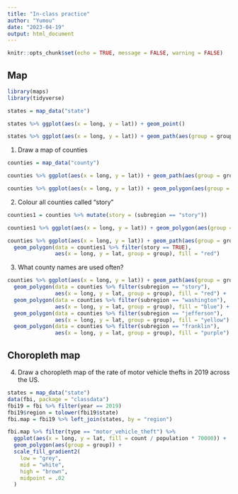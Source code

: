 ```yaml
---
title: "In-class practice"
author: "Yumou"
date: "2023-04-19"
output: html_document
---
```


```r
knitr::opts_chunk$set(echo = TRUE, message = FALSE, warning = FALSE)
```

## Map

```r
library(maps)
library(tidyverse)

states = map_data("state")

states %>% ggplot(aes(x = long, y = lat)) + geom_point()

states %>% ggplot(aes(x = long, y = lat)) + geom_path(aes(group = group))
```

1. Draw a map of counties

```r
counties = map_data("county")

counties %>% ggplot(aes(x = long, y = lat)) + geom_path(aes(group = group))

counties %>% ggplot(aes(x = long, y = lat)) + geom_polygon(aes(group = group))
```

2. Colour all counties called “story”

```r
counties1 = counties %>% mutate(story = (subregion == "story"))

counties1 %>% ggplot(aes(x = long, y = lat)) + geom_polygon(aes(group = group, fill = story))

counties %>% ggplot(aes(x = long, y = lat)) + geom_path(aes(group = group)) + 
  geom_polygon(data = counties1 %>% filter(story == TRUE), 
               aes(x = long, y = lat, group = group), fill = "red")
```

3. What county names are used often?

```r
counties %>% ggplot(aes(x = long, y = lat)) + geom_path(aes(group = group)) + 
  geom_polygon(data = counties %>% filter(subregion == "story"), 
               aes(x = long, y = lat, group = group), fill = "red") + 
  geom_polygon(data = counties %>% filter(subregion == "washington"), 
               aes(x = long, y = lat, group = group), fill = "blue") + 
  geom_polygon(data = counties %>% filter(subregion == "jefferson"), 
               aes(x = long, y = lat, group = group), fill = "yellow") + 
  geom_polygon(data = counties %>% filter(subregion == "franklin"), 
               aes(x = long, y = lat, group = group), fill = "purple")
```

## Choropleth map

4. Draw a choropleth map of the rate of motor vehicle thefts in 2019 across the US.

```r
states = map_data("state")
data(fbi, package = "classdata")
fbi19 = fbi %>% filter(year == 2019)
fbi19$region = tolower(fbi19$state)
fbi.map = fbi19 %>% left_join(states, by = "region")

fbi.map %>% filter(type == "motor_vehicle_theft") %>% 
  ggplot(aes(x = long, y = lat, fill = count / population * 70000)) +
  geom_polygon(aes(group = group)) + 
  scale_fill_gradient2(
    low = "grey", 
    mid = "white", 
    high = "brown", 
    midpoint = .02
  )

```

